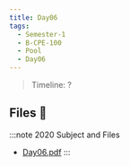 ```yaml
---
title: Day06
tags:
  - Semester-1
  - B-CPE-100
  - Pool
  - Day06
---
```

> Timeline: ?


## Files 📂

:::note 2020 Subject and Files
- [Day06.pdf](https://github.com/Studio-17/Epitech-Subjects/raw/main/Semester-1/B-CPE-100/Pool/Day06/Day06.pdf)
:::

